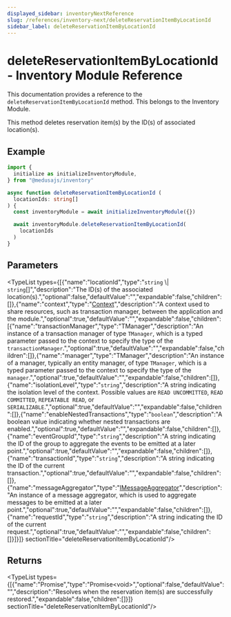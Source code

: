 ```yaml
---
displayed_sidebar: inventoryNextReference
slug: /references/inventory-next/deleteReservationItemByLocationId
sidebar_label: deleteReservationItemByLocationId
---
```



# deleteReservationItemByLocationId - Inventory Module Reference

This documentation provides a reference to the `deleteReservationItemByLocationId` method. This belongs to the Inventory Module.

This method deletes reservation item(s) by the ID(s) of associated location(s).

## Example

```ts
import {
  initialize as initializeInventoryModule,
} from "@medusajs/inventory"

async function deleteReservationItemByLocationId (
  locationIds: string[]
) {
  const inventoryModule = await initializeInventoryModule({})

  await inventoryModule.deleteReservationItemByLocationId(
    locationIds
  )
}
```

## Parameters

<TypeList types={[{"name":"locationId","type":"`string` \\| `string`[]","description":"The ID(s) of the associated location(s).","optional":false,"defaultValue":"","expandable":false,"children":[]},{"name":"context","type":"[Context](../../interfaces/inventory_next.Context.mdx)","description":"A context used to share resources, such as transaction manager, between the application and the module.","optional":true,"defaultValue":"","expandable":false,"children":[{"name":"transactionManager","type":"TManager","description":"An instance of a transaction manager of type `TManager`, which is a typed parameter passed to the context to specify the type of the `transactionManager`.","optional":true,"defaultValue":"","expandable":false,"children":[]},{"name":"manager","type":"TManager","description":"An instance of a manager, typically an entity manager, of type `TManager`, which is a typed parameter passed to the context to specify the type of the `manager`.","optional":true,"defaultValue":"","expandable":false,"children":[]},{"name":"isolationLevel","type":"`string`","description":"A string indicating the isolation level of the context. Possible values are `READ UNCOMMITTED`, `READ COMMITTED`, `REPEATABLE READ`, or `SERIALIZABLE`.","optional":true,"defaultValue":"","expandable":false,"children":[]},{"name":"enableNestedTransactions","type":"`boolean`","description":"A boolean value indicating whether nested transactions are enabled.","optional":true,"defaultValue":"","expandable":false,"children":[]},{"name":"eventGroupId","type":"`string`","description":"A string indicating the ID of the group to aggregate the events to be emitted at a later point.","optional":true,"defaultValue":"","expandable":false,"children":[]},{"name":"transactionId","type":"`string`","description":"A string indicating the ID of the current transaction.","optional":true,"defaultValue":"","expandable":false,"children":[]},{"name":"messageAggregator","type":"[IMessageAggregator](../../interfaces/inventory_next.IMessageAggregator.mdx)","description":"An instance of a message aggregator, which is used to aggregate messages to be emitted at a later point.","optional":true,"defaultValue":"","expandable":false,"children":[]},{"name":"requestId","type":"`string`","description":"A string indicating the ID of the current request.","optional":true,"defaultValue":"","expandable":false,"children":[]}]}]}  sectionTitle="deleteReservationItemByLocationId"/>

## Returns

<TypeList types={[{"name":"Promise","type":"Promise&#60;void&#62;","optional":false,"defaultValue":"","description":"Resolves when the reservation item(s) are successfully restored.","expandable":false,"children":[]}]}  sectionTitle="deleteReservationItemByLocationId"/>
